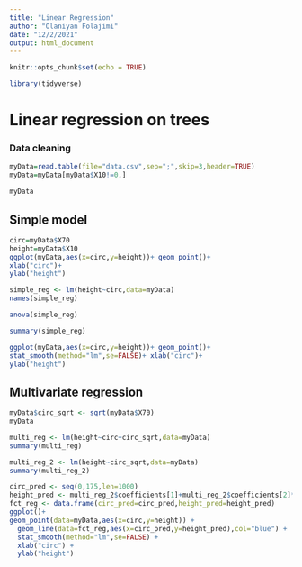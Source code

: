```yaml
---
title: "Linear Regression"
author: "Olaniyan Folajimi"
date: "12/2/2021"
output: html_document
---
```


```r
knitr::opts_chunk$set(echo = TRUE)
```

```r
library(tidyverse)
```

# Linear regression on trees

### Data cleaning

```r
myData=read.table(file="data.csv",sep=";",skip=3,header=TRUE)
myData=myData[myData$X10!=0,]

myData
```

## Simple model

```r
circ=myData$X70
height=myData$X10
ggplot(myData,aes(x=circ,y=height))+ geom_point()+
xlab("circ")+
ylab("height")
```

```r
simple_reg <- lm(height~circ,data=myData)
names(simple_reg)
```

```r
anova(simple_reg)
```
```r
summary(simple_reg)
```

```r
ggplot(myData,aes(x=circ,y=height))+ geom_point()+
stat_smooth(method="lm",se=FALSE)+ xlab("circ")+
ylab("height")

```


## Multivariate regression
```r
myData$circ_sqrt <- sqrt(myData$X70)
myData
```

```r
multi_reg <- lm(height~circ+circ_sqrt,data=myData)
summary(multi_reg)

```
```r
multi_reg_2 <- lm(height~circ_sqrt,data=myData)
summary(multi_reg_2)

```


```r
circ_pred <- seq(0,175,len=1000)
height_pred <- multi_reg_2$coefficients[1]+multi_reg_2$coefficients[2]*sqrt(circ_pred)
fct_reg <- data.frame(circ_pred=circ_pred,height_pred=height_pred)
ggplot()+
geom_point(data=myData,aes(x=circ,y=height)) + 
  geom_line(data=fct_reg,aes(x=circ_pred,y=height_pred),col="blue") +
  stat_smooth(method="lm",se=FALSE) +
  xlab("circ") +
  ylab("height")

```

